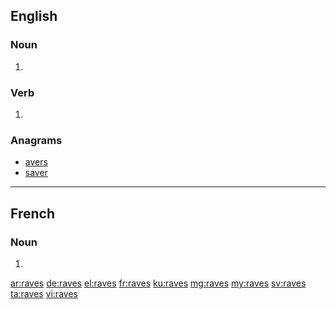 ==English==

===Noun===
{{head|en|plural}}

# {{plural of|rave|lang=en}}

===Verb===
{{head|en}}

# {{en-third-person singular of|rave}}

===Anagrams===
* [[avers#English|avers]]
* [[saver#English|saver]]

----

==French==

===Noun===
{{head|fr|plural}}

# {{plural of|rave|lang=fr}}

[[ar:raves]]
[[de:raves]]
[[el:raves]]
[[fr:raves]]
[[ku:raves]]
[[mg:raves]]
[[my:raves]]
[[sv:raves]]
[[ta:raves]]
[[vi:raves]]